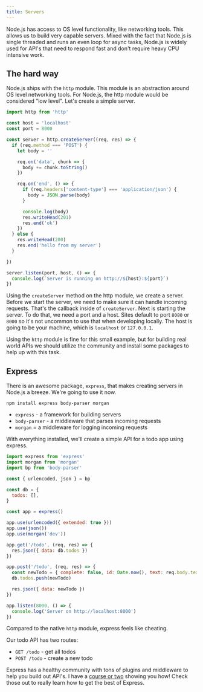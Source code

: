 ```yaml
---
title: Servers
---
```

Node.js has access to OS level functionality, like networking tools. This
allows us to build very capable servers. Mixed with the fact that Node.js
is single threaded and runs an even loop for async tasks, Node.js is widely
used for API's that need to respond fast and don't require heavy CPU intensive
work.

## The hard way
Node.js ships with the `http` module. This module is an abstraction
around OS level networking tools. For Node.js, the http module would
be considered "low level". Let's create a simple server.

```js
import http from 'http'

const host = 'localhost'
const port = 8000

const server = http.createServer((req, res) => {
  if (req.method === 'POST') {
    let body = ''

    req.on('data', chunk => {
      body += chunk.toString()
    })

    req.on('end', () => {
      if (req.headers['content-type'] === 'application/json') {
        body = JSON.parse(body)
      }

      console.log(body)
      res.writeHead(201)
      res.end('ok')
    })
  } else {
    res.writeHead(200)
    res.end('hello from my server')
  }

})

server.listen(port, host, () => {
  console.log(`Server is running on http://${host}:${port}`)
})
```

Using the `createServer` method on the http module, we create a server.
Before we start the server, we need to make sure it can handle
incoming requests. That's the callback inside of `createServer`.
Next is starting the server. To do that, we need a port and a host.
Sites default to port `8080` or `8000` so it's not uncommon to use
that when developing locally. The host is going to be your machine,
which is `localhost` or `127.0.0.1`.

Using the `http` module is fine for this small example,
but for building real world APIs we should utilize the community
and install some packages to help up with this task.

## Express
There is an awesome package, `express`, that makes creating servers
in Node.js a breeze. We're going to use it now.

`npm install express body-parser morgan`

* `express` - a framework for building servers
* `body-parser` - a middleware that parses incoming requests
* `morgan` = a middleware for logging incoming requests

With everything installed, we'll create a simple API for a todo app using
express.

```js
import express from 'express'
import morgan from 'morgan'
import bp from 'body-parser'

const { urlencoded, json } = bp

const db = {
  todos: [],
}

const app = express()

app.use(urlencoded({ extended: true }))
app.use(json())
app.use(morgan('dev'))

app.get('/todo', (req, res) => {
  res.json({ data: db.todos })
})

app.post('/todo', (req, res) => {
  const newTodo = { complete: false, id: Date.now(), text: req.body.text }
  db.todos.push(newTodo)

  res.json({ data: newTodo })
})

app.listen(8000, () => {
  console.log('Server on http://localhost:8000')
})
```
Compared to the native `http` module, express feels
like cheating.

Our todo API has two routes:

* `GET /todo` - get all todos
* `POST /todo` - create a new todo

Express has a healthy community with tons of plugins
and middleware to help you build out API's. I have a [course
or two](https://frontendmasters.com/courses/api-design-nodejs-v3/) showing you how!
Check those out to really learn how to get the best of Express.
